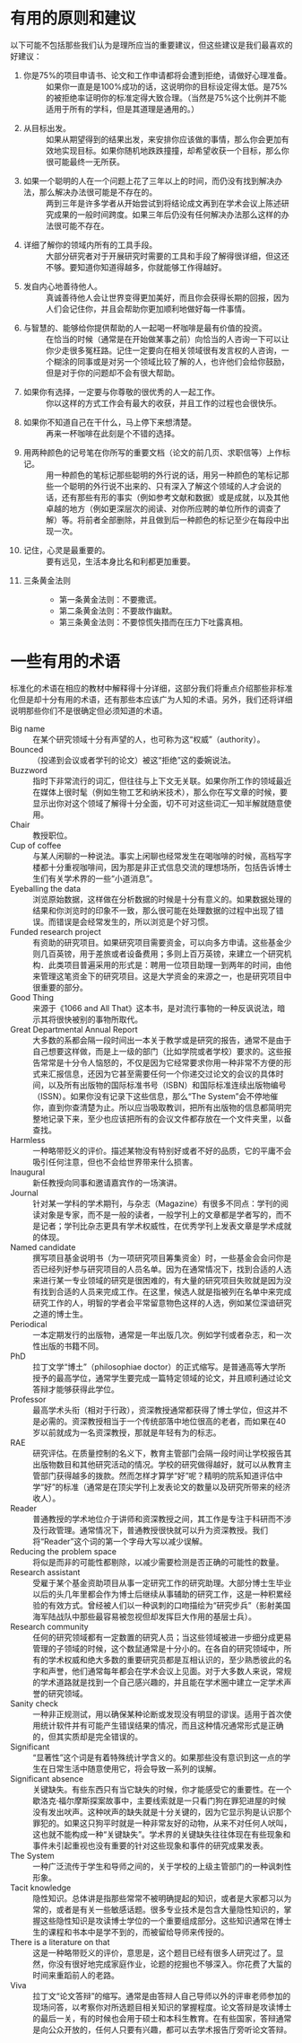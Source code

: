 # 有用的原则和建议 {-}

以下可能不包括那些我们认为是理所应当的重要建议，但这些建议是我们最喜欢的好建议：

1. 你是75%的项目申请书、论文和工作申请都将会遭到拒绝，请做好心理准备。
:   如果你一直是是100%成功的话，这说明你的目标设定得太低。是75%的被拒绝率证明你的标准定得大致合理。（当然是75%这个比例并不能适用于所有的学科，但是其道理是通用的。）

1. 从目标出发。
:   如果从期望得到的结果出发，来安排你应该做的事情，那么你会更加有效地实现目标。如果你随机地跌跌撞撞，却希望收获一个目标，那么你很可能最终一无所获。

1. 如果一个聪明的人在一个问题上花了三年以上的时间，而仍没有找到解决办法，那么解决办法很可能是不存在的。
:   两到三年是许多学者从开始尝试到将结论成文再到在学术会议上陈述研究成果的一般时间跨度。如果三年后仍没有任何解决办法那么这样的办法很可能不存在。

1. 详细了解你的领域内所有的工具手段。
:   大部分研究者对于开展研究时需要的工具和手段了解得很详细，但这还不够。要知道你知道得越多，你就能够工作得越好。

1. 发自内心地善待他人。
:   真诚善待他人会让世界变得更加美好，而且你会获得长期的回报，因为人们会记住你，并且会帮助你更加顺利地做好每一件事情。

1. 与智慧的、能够给你提供帮助的人一起喝一杯咖啡是最有价值的投资。
:   在恰当的时候（通常是在开始做某事之前）向恰当的人咨询一下可以让你少走很多冤枉路。记住一定要向在相关领域很有发言权的人咨询，一个糊涂的同事或是对另一个领域比较了解的人，也许他们会给你鼓励，但是对于你的问题却不会有很大帮助。

1. 如果你有选择，一定要与你尊敬的很优秀的人一起工作。
:   你以这样的方式工作会有最大的收获，并且工作的过程也会很快乐。

1. 如果你不知道自己在干什么，马上停下来想清楚。
:   再来一杯咖啡在此刻是个不错的选择。

1. 用两种颜色的记号笔在你所写的重要文档（论文的前几页、求职信等）上作标记。
:   用一种颜色的笔标记那些聪明的外行说的话，用另一种颜色的笔标记那些一个聪明的外行说不出来的、只有深入了解这个领域的人才会说的话，还有那些有形的事实（例如参考文献和数据）或是成就，以及其他卓越的地方（例如更深层次的阅读、对你所应聘的单位所作的调查了解）等。将前者全部删除，并且做到后一种颜色的标记至少在每段中出现一次。

1. 记住，心灵是最重要的。
:   要有远见，生活本身比名和利都更加重要。

1. 三条黄金法则
:   * 第一条黄金法则：不要撒谎。
    * 第二条黄金法则：不要故作幽默。
    * 第三条黄金法则：不要惊慌失措而在压力下吐露真相。

# 一些有用的术语 {-}

标准化的术语在相应的教材中解释得十分详细，这部分我们将重点介绍那些非标准化但是却十分有用的术语，还有那些本应该广为人知的术语。另外，我们还将详细说明那些你们不是很确定但必须知道的术语。

Big name
:   在某个研究领域十分有声望的人，也可称为这“权威”（authority）。

Bounced
:   （投递到会议或者学刊的论文）被这“拒绝”这的委婉说法。

Buzzword
:   指时下非常流行的词汇，但往往与上下文无关联。如果你所工作的领域最近在媒体上很时髦（例如生物工艺和纳米技术），那么你在写文章的时候，要显示出你对这个领域了解得十分全面，切不可对这些词汇一知半解就随意使用。

Chair
:   教授职位。

Cup of coffee
:   与某人闲聊的一种说法。事实上闲聊也经常发生在喝咖啡的时候，高档写字楼都十分重视咖啡间，因为那是非正式信息交流的理想场所，包括告诉博士生们有关学术界的一些“小道消息”。

Eyeballing the data
:   浏览原始数据，这样做在分析数据的时候是十分有意义的。如果数据处理的结果和你浏览时的印象不一致，那么很可能在处理数据的过程中出现了错误。而错误是会经常发生的，所以浏览是个好习惯。

Funded research project
:   有资助的研究项目。如果研究项目需要资金，可以向多方申请。这些基金少则几百英镑，用于差旅或者设备费用；多则上百万英镑，来建立一个研究机构．此类项目普遍采用的形式是：聘用一位项目助理一到两年的时间，由他来管理这笔资金下的研究项目。这是大学资金的来源之一，也是研究项目中很重要的部分。

Good Thing
:   来源于《1066 and All That》这本书，是对流行事物的一种反讽说法，暗示其将很快被别的事物所取代。

Great Departmental Annual Report
:   大多数的系都会隔一段时间出一本关于教学或是研究的报告，通常不是由于自己想要这样做，而是上一级的部门（比如学院或者学校）要求的。这些报告常常是十分令人恼怒的，不仅是因为它经常要求你用一种非常不方便的形式来汇报信息，还因为它甚至需要任何一个你递交过论文的会议的具体时间，以及所有出版物的国际标准书号（ISBN）和国际标准连续出版物编号（ISSN）。如果你没有记录下这些信息，那么“The System”会不停地催你，直到你查清楚为止。所以应当吸取教训，把所有出版物的信息都简明完整地记录下来，至少也应该把所有的会议文件都存放在一个文件夹里，以备查找。

Harmless
:   一种略带贬义的评价。描述某物没有特别好或者不好的品质，它的平庸不会吸引任何注意，但也不会给世界带来什么损害。

Inaugural
:   新任教授向同事和邀请嘉宾作的一场演讲。

Journal
:   针对某一学科的学术期刊，与杂志（Magazine）有很多不同点：学刊的阅读对象是专家，而不是一般的读者，一般学刊上的文章都是学者写的，而不是记者；学刊比杂志更具有学术权威性，在优秀学刊上发表文章是学术成就的体现。

Named candidate
:   撰写项目基金说明书（为一项研究项目筹集资金）时，一些基金会会问你是否已经列好参与研究项目的人员名单。因为在通常情况下，找到合适的人选来进行某一专业领域的研究是很困难的，有大量的研究项目失败就是因为没有找到合适的人员来完成工作。在这里，候选人就是指被列在名单中来完成研究工作的人，明智的学者会平常留意物色这样的人选，例如某位深谙研究之道的博士生。

Periodical
:   一本定期发行的出版物，通常是一年出版几次。例如学刊或者杂志，和一次性出版的书籍不同。

PhD
:   拉丁文学“博土”（philosophiae doctor）的正式缩写。是普通高等大学所授予的最高学位，通常学生要完成一篇特定领域的论文，并且顺利通过论文答辩才能够获得此学位。

Professor
:   最高学术头衔（相对于行政），资深教授通常都获得了博士学位，但这并不是必需的。资深教授相当于一个传统部落中地位很高的老者，而如果在40岁以前就成为一名资深教授，那就是年轻有为的标志。

RAE
:   研究评估。在质量控制的名义下，教育主管部门会隔一段时间让学校报告其出版物数目和其他研究活动的情况。学校的研究做得越好，就可以从教育主管部门获得越多的拨款。然而怎样才算学“好”呢？精明的院系知道评估中学“好”的标准（通常是在顶尖学刊上发表论文的数量以及研究所带来的经济收人）。

Reader
:   普通教授的学术地位介于讲师和资深教授之间，其工作是专注于科研而不涉及行政管理。通常情况下，普通教授很快就可以升为资深教授。我们将“Reader”这个词的第一个字母大写以减少误解。

Reducing the problem space
:   将似是而非的可能性都剔除，以减少需要检测是否正确的可能性的数量。

Research assistant
:   受雇于某个基金资助项目从事一定研究工作的研究助理。大部分博士生毕业以后的头几年里都会作为博士后继续从事辅助的研究工作，这是一种积累经验的有效方式。曾经被人们以一种讽刺的口吻描绘为“研究步兵”（影射美国海军陆战队中那些最容易被忽视但却发挥巨大作用的基层士兵）。

Research community
:   任何的研究领域都有一定数置的研究人员；当这些领域被进一步细分成更易管理的子领域的时候，这个数鼠通常是十分小的。在各自的研究领域中，所有的学术权威和绝大多数的重要研究员都是互相认识的，至少熟悉彼此的名字和声誉，他们通常每年都会在学术会议上见面。对于大多数人来说，常规的学术道路就是找到一个自己感兴趣的，并且能在学术圈中建立一定学术声誉的研究领域。

Sanity check
:   一种非正规测试，用以确保某种论断或发现没有明显的谬误。适用于首次使用统计软件并有可能产生错误结果的情况，而且这种情况通常形式是正确的，但其实质却是完全错误的。

Significant
:   “显著性”这个词是有着特殊统计学含义的。如果那些没有意识到这一点的学生在日常生活中随意使用它，将会导致一系列的误解。

Significant absence
:   关键缺失。有些东西只有当它缺失的时候，你才能感受它的重要性。在一个歇洛克·福尔摩斯探案故事中，主要线索就是一只看门狗在罪犯进屋的时候没有发出吠声。这种吠声的缺失就是十分关键的，因为它显示狗是认识那个罪犯的。如果这只狗平时就是一种非常友好的动物，从来不对任何人吠叫，这也就不能构成一种“关键缺失”。学术界的关键缺失往往体现在有些现象和事件未引起重视也没有重要的针对这些现象和事件的研究成果发表。

The System
:   一种广泛流传于学生和导师之间的，关于学校的上级主管部门的一种讽刺性形象。

Tacit knowledge
:   隐性知识。总体讲是指那些常常不被明确提起的知识，或者是大家都习以为常的，或者是有关一些敏感话题。很多专业技术是包含大量隐性知识的，掌握这些隐性知识是攻读博士学位的一个重要组成部分。这些知识通常在博士生的课程和书本中是学不到的，而被留给导师来传授的。

There is a literature on that
:   这是一种略带贬义的评价，意思是，这个题目已经有很多人研究过了。显然，你没有很好地完成家庭作业，论题的挖掘也不够深入。你花费了大蜇的时间来重蹈前人的老路。

Viva
:   拉丁文“论文答辩”的缩写。通常是由答辩人自己导师以外的评审老师参加的现场问答，以考察你对所选题目相关知识的掌握程度。论文答辩是攻读博士的最后一关，有的时候也会用于硕士和本科生教育。在有些国家，答辩通常是向公众开放的，任何人只要有兴趣，都可以去学术报告厅旁听论文答辩。
